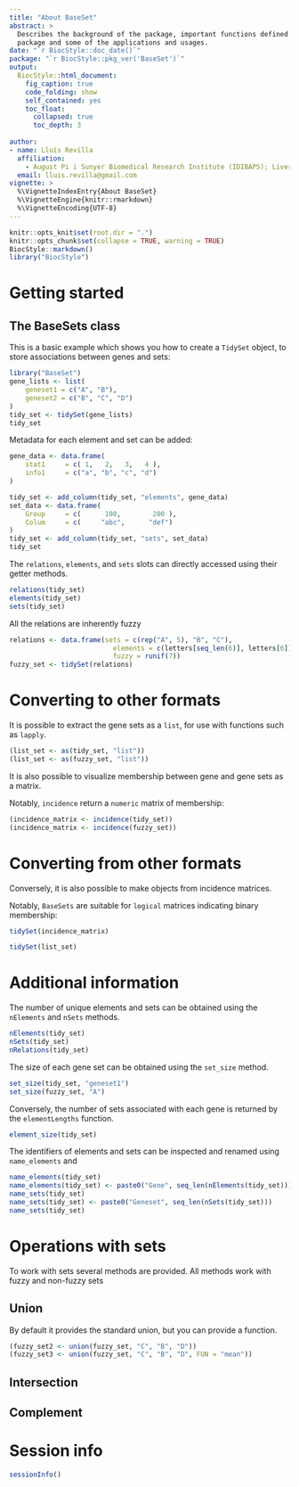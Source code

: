 ```yaml
---
title: "About BaseSet"
abstract: >
  Describes the background of the package, important functions defined in the
  package and some of the applications and usages.
date: "`r BiocStyle::doc_date()`"
package: "`r BiocStyle::pkg_ver('BaseSet')`"
output:
  BiocStyle::html_document:
    fig_caption: true
    code_folding: show
    self_contained: yes
    toc_float:
      collapsed: true
      toc_depth: 3
      
author:
- name: Lluís Revilla
  affiliation: 
    - August Pi i Sunyer Biomedical Research Institute (IDIBAPS); Liver Unit, Hospital Clinic
  email: lluis.revilla@gmail.com
vignette: >
  %\VignetteIndexEntry{About BaseSet}
  %\VignetteEngine{knitr::rmarkdown}
  %\VignetteEncoding{UTF-8}  
---
```

```r
knitr::opts_knit$set(root.dir = ".")
knitr::opts_chunk$set(collapse = TRUE, warning = TRUE)
BiocStyle::markdown()
library("BiocStyle")
```

# Getting started

## The BaseSets class

This is a basic example which shows you how to create a `TidySet` object, to store associations between genes and sets:

```r
library("BaseSet")
gene_lists <- list(
    geneset1 = c("A", "B"),
    geneset2 = c("B", "C", "D")
)
tidy_set <- tidySet(gene_lists)
tidy_set
```

Metadata for each element and set can be added:

```r
gene_data <- data.frame(
    stat1     = c( 1,   2,   3,   4 ),
    info1     = c("a", "b", "c", "d")
)

tidy_set <- add_column(tidy_set, "elements", gene_data)
set_data <- data.frame(
    Group     = c(      100,        200 ),
    Colum     = c(     "abc",      "def")
)
tidy_set <- add_column(tidy_set, "sets", set_data)
tidy_set
```

The `relations`, `elements`, and `sets` slots can directly accessed using their getter methods.

```r
relations(tidy_set)
elements(tidy_set)
sets(tidy_set)
```

All the relations are inherently fuzzy

```r
relations <- data.frame(sets = c(rep("A", 5), "B", "C"),
                          elements = c(letters[seq_len(6)], letters[6]),
                          fuzzy = runif(7))
fuzzy_set <- tidySet(relations)
```


# Converting to other formats

It is possible to extract the gene sets as a `list`, for use with functions such as `lapply`.

```r
(list_set <- as(tidy_set, "list"))
(list_set <- as(fuzzy_set, "list"))
```

It is also possible to visualize membership between gene and gene sets as a matrix.

Notably, `incidence` return a `numeric` matrix of membership:

```r
(incidence_matrix <- incidence(tidy_set))
(incidence_matrix <- incidence(fuzzy_set))
```


# Converting from other formats

Conversely, it is also possible to make objects from incidence matrices.

Notably, `BaseSets` are suitable for `logical` matrices indicating binary membership:

```r
tidySet(incidence_matrix)
```


```r
tidySet(list_set)
```

# Additional information

The number of unique elements and sets can be obtained using the `nElements` and `nSets` methods.

```r
nElements(tidy_set)
nSets(tidy_set)
nRelations(tidy_set)
```

The size of each gene set can be obtained using the `set_size` method.

```r
set_size(tidy_set, "geneset1")
set_size(fuzzy_set, "A")
```

Conversely, the number of sets associated with each gene is returned by the `elementLengths` function.

```r
element_size(tidy_set)
```

The identifiers of elements and sets can be inspected and renamed using `name_elements` and 

```r
name_elements(tidy_set)
name_elements(tidy_set) <- paste0("Gene", seq_len(nElements(tidy_set)))
name_sets(tidy_set)
name_sets(tidy_set) <- paste0("Geneset", seq_len(nSets(tidy_set)))
name_sets(tidy_set)
```

# Operations with sets

To work with sets several methods are provided. All methods work with fuzzy and non-fuzzy sets

## Union

By default it provides the standard union, but you can provide a function.
```r
(fuzzy_set2 <- union(fuzzy_set, "C", "B", "D"))
(fuzzy_set3 <- union(fuzzy_set, "C", "B", "D", FUN = "mean"))
```

## Intersection

## Complement

# Session info {.unnumbered}

```r
sessionInfo()
```
